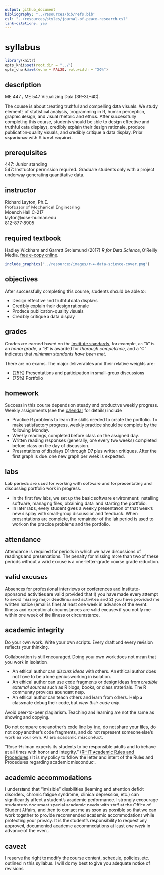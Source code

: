 ```yaml
---
output: github_document
bibliography: "../resources/bib/refs.bib" 
csl: "../resources/styles/journal-of-peace-research.csl"
link-citations: yes
---
```


# syllabus

```r
library(knitr)
opts_knit$set(root.dir = "../")
opts_chunk$set(echo = FALSE, out.width = "50%")
```



## description  

ME 447 / ME 547 Visualizing Data (3R--3L--4C). 

The course is about creating truthful and compelling data visuals. We study elements of statistical analysis, programming in R, human perception, graphic design, and visual rhetoric and ethics. After successfully completing this course, students should be able to design effective and truthful data displays, credibly explain their design rationale, produce publication‐quality visuals, and credibly critique a data display. Prior experience with R is not required.


## prerequisites

447: Junior standing<br>
547: Instructor permission required. Graduate students only with a project underway generating quantitative data.    



## instructor

Richard Layton, Ph.D.<br>
Professor of Mechanical Engineering<br>
Moench Hall C-217<br>
layton@rose-hulman.edu<br>
812-877-8905    

## required textbook

Hadley Wickham and Garrett Grolemund (2017) *R for Data Science*,  O'Reilly Media. [free e-copy online](http://r4ds.had.co.nz/). 


```r
include_graphics("../resources/images/r-4-data-science-cover.png")
```



## objectives

After successfully completing this course, students should be able to:

- Design effective and truthful data displays 
- Credibly explain their design rationale 
- Produce publication-quality visuals 
- Credibly critique a data display 




 
## grades

Grades are earned based on the [Institute standards](http://www.rose-hulman.edu/campus-life/student-services/registrar/rules-and-procedures/grades.html), for example, an "A" is an *honor grade*, a "B" is awarded for *thorough competence*, and a "C" indicates that *minimum standards have been met*.

There are no exams. The major deliverables and their relative weights are:

- (25%) Presentations and participation in small-group discussions    
- (75%) Portfolio   

 
## homework 

Success in this course depends on steady and productive weekly progress. Weekly assignments (see the [calendar](../README.md#calendar) for details) include 

- Practice R problems to learn the skills needed to create the portfolio. To make satisfactory progress, weekly practice should be complete by the following Monday.  
- Weekly readings, completed before class on the assigned day. 
- Written reading responses (generally, one every two weeks) completed before class on the day of discussion. 
- Presentations of displays D1 through D7 plus written critiques. After the first graph is due, one new graph  per week is expected.  


## labs 

Lab periods are used for working with software and for presentating and discussing portfolio work in progress. 

- In the first few labs, we set up the basic software environment: installing software, managing files, obtaining data, and starting the portfolio. 
- In later labs, every student gives a weekly presentation of that week's new display with small-group discussion and feedback. When presentations are complete, the remainder of the lab period is used to work on the practice problems and the portfolio. 




## attendance

Attendance is required for periods in which we have discussions of readings and presentations. The penalty for missing more than two of these periods without a valid excuse is a one-letter-grade course grade reduction.


## valid excuses

Absences for professional interviews or conferences and Institute-sponsored activities are valid provided that 1) you have made every attempt to avoid missing major deadlines and activities and 2) you have provided me written notice (email is fine) at least one week in advance of the event. Illness and exceptional circumstances are valid excuses if you notify me within one week of the illness or circumstance.

## academic integrity

Do your own work. Write your own scripts. Every draft and every revision reflects your thinking.  

Collaboration is still encouraged. Doing your own work does not mean that you work in isolation.

- An ethical author can *discuss ideas* with others. An ethical author does not have to be a lone genius working in isolation. 
- An ethical author can use code fragments or design ideas from *credible external sources* such as R blogs, books, or class materials. The R community provides abundant help. 
- An ethical author can teach others and learn from others. Help a classmate debug their code, but *view their code only*. 

Avoid peer-to-peer plagiarism. Teaching and learning are not the same as showing and copying. 

Do not compare one another's code line by line, do not share your files, do not copy another's code fragments, and do not represent someone else's work as your own. All are academic misconduct.

"Rose-Hulman expects its students to be responsible adults and to behave at all times with honor and integrity." ([RHIT Academic Rules and Procedures](http://www.rose-hulman.edu/campus-life/student-services/registrar/rules-and-procedures/discipline-and-suspension.html).)  It is my policy to follow the letter and intent of the Rules and Procedures regarding academic misconduct.  

## academic accommodations

I understand that "invisible" disabilities (learning and attention deficit disorders, chronic fatigue syndrome, clinical depression, etc.) can significantly affect a student's academic performance.  I strongly encourage students to document special academic needs with staff at the Office of Student Affairs, and then to contact me as soon as possible so that we can work together to provide recommended academic accommodations while protecting your privacy.  It is the student's responsibility to request any approved, documented academic accommodations at least *one week* in advance of the event.



## caveat

I reserve the right to modify the course content, schedule, policies, etc. outlined in this syllabus. I will do my best to give you adequate notice of revisions.  



